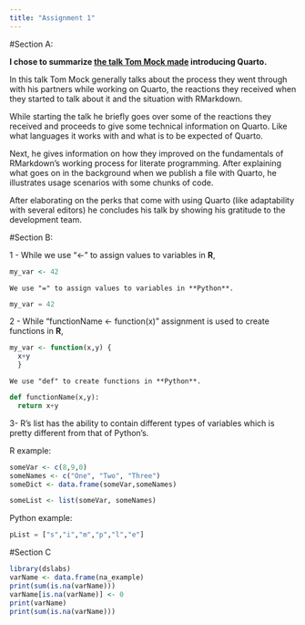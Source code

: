 ```yaml
---
title: "Assignment 1"
---
```


#Section A:

**I chose to summarize [the talk Tom Mock made](https://www.youtube.com/watch?v=mrvhk2XUfWo) introducing Quarto.**

In this talk Tom Mock generally talks about the process they went through with his partners while working on Quarto, the reactions they received when they started to talk about it and the situation with RMarkdown.

While starting the talk he briefly goes over some of the reactions they received and proceeds to give some technical information on Quarto. Like what languages it works with and what is to be expected of Quarto.

Next, he gives information on how they improved on the fundamentals of RMarkdown's working process for literate programming. After explaining what goes on in the background when we publish a file with Quarto, he illustrates usage scenarios with some chunks of code.

After elaborating on the perks that come with using Quarto (like adaptability with several editors) he concludes his talk by showing his gratitude to the development team.

#Section B:

1 - While we use "\<-" to assign values to variables in **R**,

```r
my_var <- 42
```

```         
We use "=" to assign values to variables in **Python**.
```

```Python
my_var = 42
```

2 - While "functionName \<- function(x)" assignment is used to create functions in **R**,

```r
my_var <- function(x,y) {
  x+y
  }
```

```         
We use "def" to create functions in **Python**.
```

```Python
def functionName(x,y):
  return x+y
```

3- R's list has the ability to contain different types of variables which is pretty different from that of Python's.

R example:

```r
someVar <- c(8,9,0)
someNames <- c("One", "Two", "Three")
someDict <- data.frame(someVar,someNames)

someList <- list(someVar, someNames)
```

Python example:

```Python
pList = ["s","i","m","p","l","e"]
```

#Section C

```r
library(dslabs)
varName <- data.frame(na_example)
print(sum(is.na(varName)))
varName[is.na(varName)] <- 0
print(varName)
print(sum(is.na(varName)))
```
